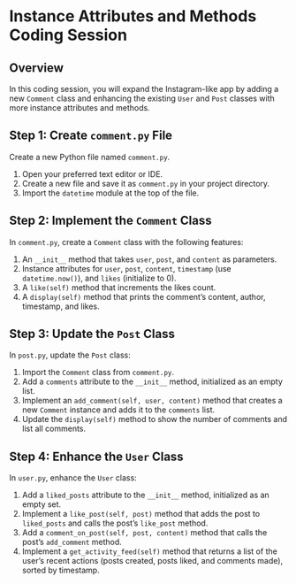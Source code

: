 # Instance Attributes and Methods Coding Session

## Overview

In this coding session, you will expand the Instagram-like app by adding a new `Comment` class and enhancing the existing `User` and `Post` classes with more instance attributes and methods.

## Step 1: Create `comment.py` File

Create a new Python file named `comment.py`.

1. Open your preferred text editor or IDE.
2. Create a new file and save it as `comment.py` in your project directory.
3. Import the `datetime` module at the top of the file.

## Step 2: Implement the `Comment` Class

In `comment.py`, create a `Comment` class with the following features:

1. An `__init__` method that takes `user`, `post`, and `content` as parameters.
2. Instance attributes for `user`, `post`, `content`, `timestamp` (use `datetime.now()`), and `likes` (initialize to 0).
3. A `like(self)` method that increments the likes count.
4. A `display(self)` method that prints the comment's content, author, timestamp, and likes.

## Step 3: Update the `Post` Class

In `post.py`, update the `Post` class:

1. Import the `Comment` class from `comment.py`.
2. Add a `comments` attribute to the `__init__` method, initialized as an empty list.
3. Implement an `add_comment(self, user, content)` method that creates a new `Comment` instance and adds it to the `comments` list.
4. Update the `display(self)` method to show the number of comments and list all comments.

## Step 4: Enhance the `User` Class

In `user.py`, enhance the `User` class:

1. Add a `liked_posts` attribute to the `__init__` method, initialized as an empty set.
2. Implement a `like_post(self, post)` method that adds the post to `liked_posts` and calls the post's `like_post` method.
3. Add a `comment_on_post(self, post, content)` method that calls the post's `add_comment` method.
4. Implement a `get_activity_feed(self)` method that returns a list of the user's recent actions (posts created, posts liked, and comments made), sorted by timestamp.